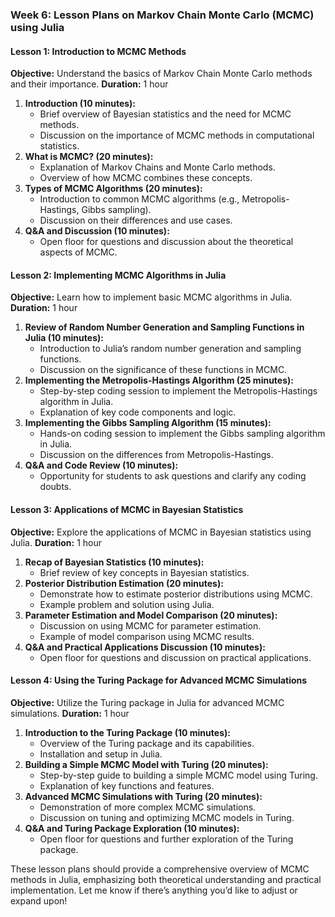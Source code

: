 ### Week 6: Lesson Plans on Markov Chain Monte Carlo (MCMC) using Julia

#### **Lesson 1: Introduction to MCMC Methods**
**Objective:** Understand the basics of Markov Chain Monte Carlo methods and their importance.
**Duration:** 1 hour

1. **Introduction (10 minutes):**
   - Brief overview of Bayesian statistics and the need for MCMC methods.
   - Discussion on the importance of MCMC methods in computational statistics.

2. **What is MCMC? (20 minutes):**
   - Explanation of Markov Chains and Monte Carlo methods.
   - Overview of how MCMC combines these concepts.

3. **Types of MCMC Algorithms (20 minutes):**
   - Introduction to common MCMC algorithms (e.g., Metropolis-Hastings, Gibbs sampling).
   - Discussion on their differences and use cases.
   
4. **Q&A and Discussion (10 minutes):**
   - Open floor for questions and discussion about the theoretical aspects of MCMC.

#### **Lesson 2: Implementing MCMC Algorithms in Julia**
**Objective:** Learn how to implement basic MCMC algorithms in Julia.
**Duration:** 1 hour

1. **Review of Random Number Generation and Sampling Functions in Julia (10 minutes):**
   - Introduction to Julia’s random number generation and sampling functions.
   - Discussion on the significance of these functions in MCMC.

2. **Implementing the Metropolis-Hastings Algorithm (25 minutes):**
   - Step-by-step coding session to implement the Metropolis-Hastings algorithm in Julia.
   - Explanation of key code components and logic.

3. **Implementing the Gibbs Sampling Algorithm (15 minutes):**
   - Hands-on coding session to implement the Gibbs sampling algorithm in Julia.
   - Discussion on the differences from Metropolis-Hastings.

4. **Q&A and Code Review (10 minutes):**
   - Opportunity for students to ask questions and clarify any coding doubts.

#### **Lesson 3: Applications of MCMC in Bayesian Statistics**
**Objective:** Explore the applications of MCMC in Bayesian statistics using Julia.
**Duration:** 1 hour

1. **Recap of Bayesian Statistics (10 minutes):**
   - Brief review of key concepts in Bayesian statistics.

2. **Posterior Distribution Estimation (20 minutes):**
   - Demonstrate how to estimate posterior distributions using MCMC.
   - Example problem and solution using Julia.

3. **Parameter Estimation and Model Comparison (20 minutes):**
   - Discussion on using MCMC for parameter estimation.
   - Example of model comparison using MCMC results.

4. **Q&A and Practical Applications Discussion (10 minutes):**
   - Open floor for questions and discussion on practical applications.

#### **Lesson 4: Using the Turing Package for Advanced MCMC Simulations**
**Objective:** Utilize the Turing package in Julia for advanced MCMC simulations.
**Duration:** 1 hour

1. **Introduction to the Turing Package (10 minutes):**
   - Overview of the Turing package and its capabilities.
   - Installation and setup in Julia.

2. **Building a Simple MCMC Model with Turing (20 minutes):**
   - Step-by-step guide to building a simple MCMC model using Turing.
   - Explanation of key functions and features.

3. **Advanced MCMC Simulations with Turing (20 minutes):**
   - Demonstration of more complex MCMC simulations.
   - Discussion on tuning and optimizing MCMC models in Turing.

4. **Q&A and Turing Package Exploration (10 minutes):**
   - Open floor for questions and further exploration of the Turing package.

These lesson plans should provide a comprehensive overview of MCMC methods in Julia, emphasizing both theoretical understanding and practical implementation. Let me know if there's anything you'd like to adjust or expand upon!

